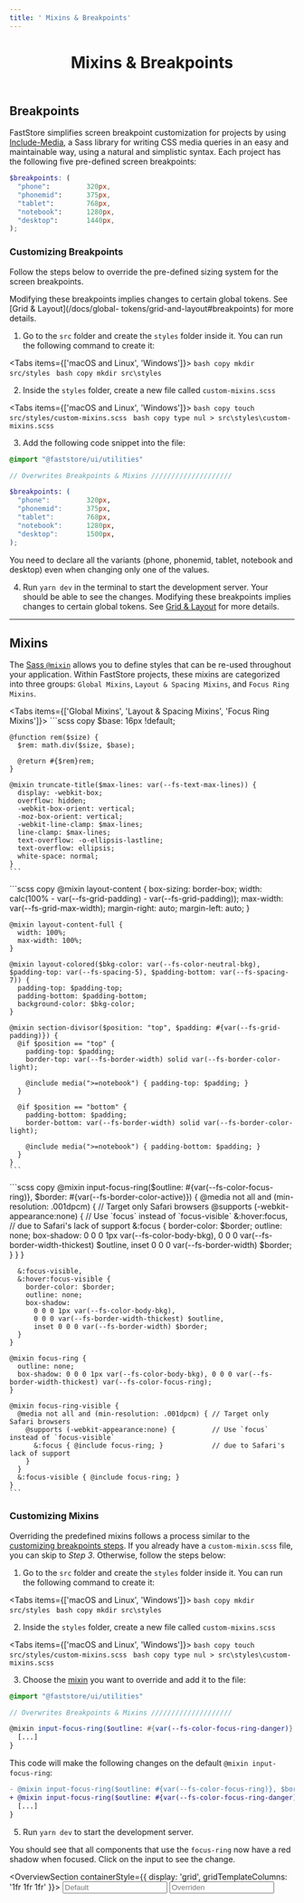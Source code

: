 ```yaml
---
title: ' Mixins & Breakpoints'
---
```



<header>

# Mixins & Breakpoints

</header>


## Breakpoints

FastStore simplifies screen breakpoint customization for projects by using [Include-Media](https://eduardoboucas.github.io/include-media/#features), a Sass library for writing CSS media queries in an easy and maintainable way, using a natural and simplistic syntax. Each project has the following five pre-defined screen breakpoints:

```scss
$breakpoints: (
  "phone":         320px,
  "phonemid":      375px,
  "tablet":        768px,
  "notebook":      1280px,
  "desktop":       1440px,
);
```

### Customizing Breakpoints

Follow the steps below to override the pre-defined sizing system for the screen breakpoints.

<Callout type="warning" emoji="⚠️">
  Modifying these breakpoints implies changes to certain global tokens. See [Grid & Layout](/docs/global- tokens/grid-and-layout#breakpoints) for more details.
</Callout>


1. Go to the `src` folder and create the `styles` folder inside it. You can run the following command to create it:

<Tabs items={['macOS and Linux', 'Windows']}>
  <Tab>
    ```bash copy
    mkdir src/styles
    ```
  </Tab>
  <Tab>
    ```bash copy
    mkdir src\styles
    ```
  </Tab>
</Tabs>

2. Inside the `styles` folder, create a new file called `custom-mixins.scss`

<Tabs items={['macOS and Linux', 'Windows']}>
  <Tab>
    ```bash copy
    touch src/styles/custom-mixins.scss
    ```
  </Tab>
  <Tab>
    ```bash copy
    type nul > src\styles\custom-mixins.scss
    ```
  </Tab>
</Tabs>

3. Add the following code snippet into the file:

```scss {10} filename="src/styles/custom-mixins.scss" copy
@import "@faststore/ui/utilities"

// Overwrites Breakpoints & Mixins ////////////////////

$breakpoints: (
  "phone":         320px,
  "phonemid":      375px,
  "tablet":        768px,
  "notebook":      1280px,
  "desktop":       1500px,
);
```

<Callout type="warning" emoji="⚠️">
  You need to declare all the variants (phone, phonemid, tablet, notebook and desktop) even when changing only one of the values.
</Callout>

4. Run `yarn dev` in the terminal to start the development server. Your should be able to see the changes.
Modifying these breakpoints implies changes to certain global tokens. See [Grid & Layout](/docs/global-tokens/grid-and-layout#breakpoints) for more details.
---

## Mixins

The [Sass `@mixin`](https://sass-lang.com/documentation/at-rules/mixin/) allows you to define styles that can be re-used throughout your application. Within FastStore projects, these mixins are categorized into three groups: `Global Mixins`, `Layout & Spacing Mixins`, and `Focus Ring Mixins`.


<Tabs items={['Global Mixins', 'Layout & Spacing Mixins', 'Focus Ring Mixins']}>
  <Tab>
    ```scss copy
    $base: 16px !default;

    @function rem($size) {
      $rem: math.div($size, $base);

      @return #{$rem}rem;
    }

    @mixin truncate-title($max-lines: var(--fs-text-max-lines)) {
      display: -webkit-box;
      overflow: hidden;
      -webkit-box-orient: vertical;
      -moz-box-orient: vertical;
      -webkit-line-clamp: $max-lines;
      line-clamp: $max-lines;
      text-overflow: -o-ellipsis-lastline;
      text-overflow: ellipsis;
      white-space: normal;
    }
    ```
  </Tab>
  <Tab>
    ```scss copy
    @mixin layout-content {
      box-sizing: border-box;
      width: calc(100% - var(--fs-grid-padding) - var(--fs-grid-padding));
      max-width: var(--fs-grid-max-width);
      margin-right: auto;
      margin-left: auto;
    }

    @mixin layout-content-full {
      width: 100%;
      max-width: 100%;
    }

    @mixin layout-colored($bkg-color: var(--fs-color-neutral-bkg), $padding-top: var(--fs-spacing-5), $padding-bottom: var(--fs-spacing-7)) {
      padding-top: $padding-top;
      padding-bottom: $padding-bottom;
      background-color: $bkg-color;
    }

    @mixin section-divisor($position: "top", $padding: #{var(--fs-grid-padding)}) {
      @if $position == "top" {
        padding-top: $padding;
        border-top: var(--fs-border-width) solid var(--fs-border-color-light);

        @include media(">=notebook") { padding-top: $padding; }
      }

      @if $position == "bottom" {
        padding-bottom: $padding;
        border-bottom: var(--fs-border-width) solid var(--fs-border-color-light);

        @include media(">=notebook") { padding-bottom: $padding; }
      }
    }
    ```
  </Tab>
  <Tab>
    ```scss copy
    @mixin input-focus-ring($outline: #{var(--fs-color-focus-ring)}, $border: #{var(--fs-border-color-active)}) {
      @media not all and (min-resolution: .001dpcm) { // Target only Safari browsers
        @supports (-webkit-appearance:none) {         // Use `focus` instead of `focus-visible`
          &:hover:focus,                              // due to Safari's lack of support
          &:focus {
            border-color: $border;
            outline: none;
            box-shadow:
              0 0 0 1px var(--fs-color-body-bkg),
              0 0 0 var(--fs-border-width-thickest) $outline,
              inset 0 0 0 var(--fs-border-width) $border;
          }
        }
      }

      &:focus-visible,
      &:hover:focus-visible {
        border-color: $border;
        outline: none;
        box-shadow:
          0 0 0 1px var(--fs-color-body-bkg),
          0 0 0 var(--fs-border-width-thickest) $outline,
          inset 0 0 0 var(--fs-border-width) $border;
      }
    }

    @mixin focus-ring {
      outline: none;
      box-shadow: 0 0 0 1px var(--fs-color-body-bkg), 0 0 0 var(--fs-border-width-thickest) var(--fs-color-focus-ring);
    }

    @mixin focus-ring-visible {
      @media not all and (min-resolution: .001dpcm) { // Target only Safari browsers
        @supports (-webkit-appearance:none) {         // Use `focus` instead of `focus-visible`
          &:focus { @include focus-ring; }            // due to Safari's lack of support
        }
      }
      &:focus-visible { @include focus-ring; }
    }
    ```
  </Tab>
</Tabs>

### Customizing Mixins

Overriding the predefined mixins follows a process similar to the [customizing breakpoints steps](/docs/customizing/mixins-breakpoints#customizing-breakpoints). If you already have a `custom-mixin.scss` file, you can skip to *Step 3*. Otherwise, follow the steps below:

1. Go to the `src` folder and create the `styles` folder inside it. You can run the following command to create it:

<Tabs items={['macOS and Linux', 'Windows']}>
  <Tab>
    ```bash copy
    mkdir src/styles
    ```
  </Tab>
  <Tab>
    ```bash copy
    mkdir src\styles
    ```
  </Tab>
</Tabs>

2. Inside the `styles` folder, create a new file called `custom-mixins.scss`

<Tabs items={['macOS and Linux', 'Windows']}>
  <Tab>
    ```bash copy
    touch src/styles/custom-mixins.scss
    ```
  </Tab>
  <Tab>
    ```bash copy
    type nul > src\styles\custom-mixins.scss
    ```
  </Tab>
</Tabs>

3. Choose the [mixin](#mixins) you want to override and add it to the file:

```scss {8} filename="src/styles/custom-mixins.scss" copy
@import "@faststore/ui/utilities"

// Overwrites Breakpoints & Mixins ////////////////////

@mixin input-focus-ring($outline: #{var(--fs-color-focus-ring-danger)}, $border: #{--fs-color-danger-border}) {
  [...]
}
```

This code will make the following changes on the default `@mixin input-focus-ring`:

```diff copy
- @mixin input-focus-ring($outline: #{var(--fs-color-focus-ring)}, $border: #{var(--fs-border-color-active)}) {
+ @mixin input-focus-ring($outline: #{var(--fs-color-focus-ring-danger)}, $border: #{var(--fs-color-danger-border)}) {
  [...]
}
```

5. Run `yarn dev` to start the development server.

You should see that all components that use the `focus-ring` now have a red shadow when focused. Click on the input to see the change.

<OverviewSection containerStyle={{ display: 'grid', gridTemplateColumns: '1fr 1fr 1fr' }}>
  <Input placeholder="Default" id="inputfield-default" />
  <Input placeholder="Overriden" id="inputfield-default" data-doc-input-mixin />
</OverviewSection>

